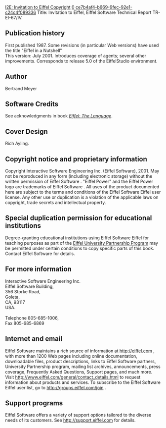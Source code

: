 [[Property:title|I2E: Invitation to Eiffel Copyright]]
[[Property:weight|0]]
[[Property:uuid|ce7b4af4-b669-9fec-92e1-c24c4f089336]]
Title: Invitation to Eiffel, Eiffel Software Technical Report TR-EI-67/IV. 

==Publication history==
First published 1987. Some revisions (in particular Web versions) have used the title "Eiffel in a Nutshell" <br/>
This version: July 2001. Introduces coverage of agents; several other improvements. Corresponds to release 5.0 of the EiffelStudio environment. 
==Author==
Bertrand Meyer 
==Software Credits==
See acknowledgments in book ''[[Eiffel: The Language]]''. 
==Cover Design==
Rich Ayling. 
==Copyright notice and proprietary information==
Copyright Interactive Software Engineering Inc. (Eiffel Software), 2001. May not be reproduced in any form (including electronic storage) without the written permission of Eiffel Software . "Eiffel Power" and the Eiffel Power logo are trademarks of Eiffel Software . All uses of the product documented here are subject to the terms and conditions of the Eiffel Software Eiffel user license. Any other use or duplication is a violation of the applicable laws on copyright, trade secrets and intellectual property. 
==Special duplication permission for educational institutions==
Degree-granting educational institutions using Eiffel Software Eiffel for teaching purposes as part of the [http://www.eiffel.com/educators/resources.html Eiffel University Partnership Program]  may be permitted under certain conditions to copy specific parts of this book. Contact Eiffel Software for details. 
{{info|About Eiffel Software (Interactive Software Engineering) helps you produce software better, faster and cheaper. Eiffel Software provides a wide range of products and services based on object technology, including Eiffel Software Eiffel, a complete development environment for the full system life cycle. Eiffel Software's training courses, available worldwide, cover key management and technical topics. Eiffel Software's consultants are available to address your project needs at all levels. Eiffel Software's TOOLS (Technology of Object-Oriented Languages and Systems) conferences, [http://www.tools-conferences.com http://www.tools-conferences.com] , are the meeting point for anyone interested in the software technologies of the future. Eiffel Software originated one of the earliest . NET products and offers a full range of . NET services and training at [http://www.dotnetexperts.com http://www.dotnetexperts.com] . }}

==For more information==
Interactive Software Engineering Inc. <br/>
Eiffel Software Building, <br/>
356 Storke Road, <br/>
Goleta, <br/>
CA, 93117 <br/>
USA. <br/>
<br/>
Telephone 805-685-1006, <br/>
Fax 805-685-6869 
==Internet and email==
Eiffel Software maintains a rich source of information at [http://eiffel.com http://eiffel.com] , with more than 1200 Web pages including online documentation, downloadable files, product descriptions, links to Eiffel Software partners, University Partnership program, mailing list archives, announcements, press coverage, Frequently Asked Questions, Support pages, and much more. Visit [http://www.eiffel.com/general/contact_details.html http://www.eiffel.com/general/contact_details.html]  to request information about products and services. To subscribe to the Eiffel Software Eiffel user list, go to [http://groups.eiffel.com/join http://groups.eiffel.com/join] . 
==Support programs==
Eiffel Software offers a variety of support options tailored to the diverse needs of its customers. See [http://support.eiffel.com http://support.eiffel.com]  for details. 



